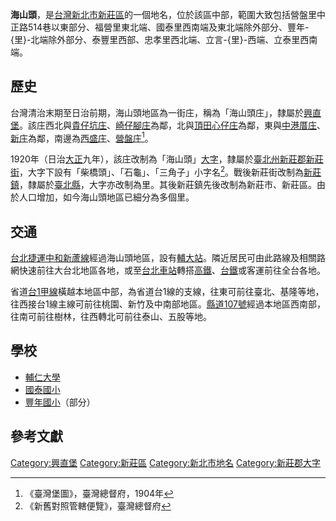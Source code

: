 {{noteTA
|1 = zh-cn:庄; zh-hk:庄; zh-tw:庄;
}}
'''海山頭'''，是[[台灣|台灣]][[新北市|新北市]][[新莊區|新莊區]]的一個地名，位於該區中部，範圍大致包括營盤里中正路514巷以東部分、福營里東北端、國泰里西南端及東北端除外部分、豐年-{里}-北端除外部分、泰豐里西部、忠孝里西北端、立言-{里}-西端、立泰里西南端。

==歷史==
台灣清治末期至日治前期，海山頭地區為一街庄，稱為「海山頭庄」，隸屬於[[興直堡|興直堡]]。該庄西北與[[貴仔坑庄|貴仔坑庄]]、[[崎仔腳庄|崎仔腳庄]]為鄰，北與[[頂田心仔庄|頂田心仔庄]]為鄰，東與[[中港厝庄|中港厝庄]]、[[新莊_(大字)|新庄]]為鄰，南邊為[[西盛庄|西盛庄]]、[[營盤_(臺灣)|營盤庄]]<ref>《臺灣堡圖》，臺灣總督府，1904年</ref>。

1920年（日治[[大正|大正]]九年），該庄改制為「海山頭」[[大字|大字]]，隸屬於[[臺北州|臺北州]][[新莊郡|新莊郡]][[新莊街|新莊街]]，大字下設有「柴橋頭」、「石龜」、「三角子」小字名<ref>《新舊對照管轄便覽》，臺灣總督府</ref>。戰後新莊街改制為[[新莊鎮|新莊鎮]]，隸屬於[[臺北縣|臺北縣]]，大字亦改制為里。其後新莊鎮先後改制為新莊市、新莊區。由於人口增加，如今海山頭地區已細分為多個里。

==交通==
[[台北捷運|台北捷運]][[中和新蘆線|中和新蘆線]]經過海山頭地區，設有[[輔大站|輔大站]]。隣近居民可由此路線及相關路網快速前往大台北地區各地，或至[[台北車站|台北車站]]轉搭[[台灣高鐵|高鐵]]、[[台鐵|台鐵]]或客運前往全台各地。

省道[[台1甲線|台1甲線]]橫越本地區中部，為省道台1線的支線，往東可前往臺北、基隆等地，往西接台1線主線可前往桃園、新竹及中南部地區。[[縣道107號|縣道107號]]經過本地區西南部，往南可前往樹林，往西轉北可前往泰山、五股等地。

==學校==
*[[輔仁大學|輔仁大學]]
*[[國泰國小|國泰國小]]
*[[豐年國小|豐年國小]]（部分）

==參考文獻==
{{reflist}}

{{新莊郡}}

[[Category:興直堡|Category:興直堡]]
[[Category:新莊區|Category:新莊區]]
[[Category:新北市地名|Category:新北市地名]]
[[Category:新莊郡大字|Category:新莊郡大字]]